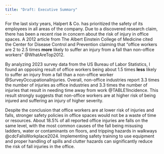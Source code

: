 ```yaml
---
title: "Draft: Executive Summary"
---
```


For the last sixty years, Halpert & Co. has prioritized the safety of its employees in all areas of the company. Due to a discovered research claim, there has been a recent rise in concern about the risk of injury in office spaces. A 2012 article from The Albert Einstein College of Medicine cited the Center for Disease Control and Prevention claiming that "office workers are 2 to 2.5 times **more** likely to suffer an injury from a fall than non-office workers" \@WhatAreTop2012.

By analyzing 2023 survey data from the US Bureau of Labor Statistics, I found an opposing result of office workers being about 1.5 times **less** likely to suffer an injury from a fall than a non-office worker \@SurveyOccupationalInjuries. Overall, non-office industries report 3.3 times the number of injuries as office industries and 3.3 times the number of injuries that result in needing time away from work \@TABLE1Incidence. This result strongly suggests that non-office workers are at higher risk of being injured and suffering an injury of higher severity.

Despite the conclusion that office workers are at lower risk of injuries and falls, stronger safety policies in office spaces would not be a waste of time or resources. About 18.5% of all reported office injuries are falls on the same level, with the most common causes of the fall being misusing ladders, water or contaminants on floors, and tripping hazards in walkways \@cdcFallsWorkplace2024. Implementing safety training to use equipment and proper handling of spills and clutter hazards can significantly reduce the risk of fall injuries in the office.
